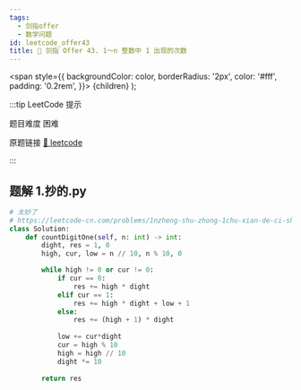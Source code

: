 ```yaml
---
tags:
  - 剑指offer
  - 数学问题
id: leetcode_offer43
title: 🔴 剑指 Offer 43. 1～n 整数中 1 出现的次数
---
```


  <span
    style={{
      backgroundColor: color,
      borderRadius: '2px',
      color: '#fff',
      padding: '0.2rem',
    }}>
    {children}
  </span>
);

:::tip LeetCode 提示

题目难度 <Highlight color="#ff375f">困难</Highlight>

原题链接 [🔗 leetcode](https://leetcode-cn.com/problems/1nzheng-shu-zhong-1chu-xian-de-ci-shu-lcof/)

:::



## 题解 1.抄的.py

```py
# 太妙了
# https://leetcode-cn.com/problems/1nzheng-shu-zhong-1chu-xian-de-ci-shu-lcof/solution/1n-zheng-shu-zhong-1-chu-xian-de-ci-shu-umaj8/
class Solution:
    def countDigitOne(self, n: int) -> int:
        dight, res = 1, 0
        high, cur, low = n // 10, n % 10, 0

        while high != 0 or cur != 0:
            if cur == 0:
                res += high * dight
            elif cur == 1:
                res += high * dight + low + 1
            else:
                res += (high + 1) * dight
            
            low += cur*dight
            cur = high % 10
            high = high // 10
            dight *= 10
        
        return res
```


